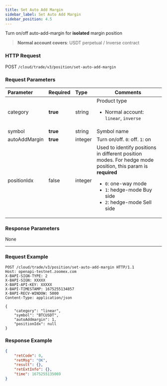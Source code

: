 ```yaml
---
title: Set Auto Add Margin
sidebar_label: Set Auto Add Margin
sidebar_position: 4.5
---
```


Turn on/off auto-add-margin for **isolated** margin position
> **Normal account covers**: USDT perpetual / Inverse contract

### HTTP Request
POST `/cloud/trade/v3/position/set-auto-add-margin`

### Request Parameters
| Parameter | Required | Type | Comments|
|:----- |:-------|:-----|------ |
|category |**true** |string |Product type <ul><li>Normal account: `linear`, `inverse`</li></ul> |
|symbol |**true** |string |Symbol name |
|autoAddMargin |**true** |integer |Turn on/off. `0`: off. `1`: on |
|positionIdx |false |integer |Used to identify positions in different position modes. For hedge mode position, this param is **required**<ul><li>`0`: one-way mode</li><li>`1`: hedge-mode Buy side</li><li>`2`: hedge-mode Sell side</li></ul>|

### Response Parameters
None

---

### Request Example

```shell
POST /cloud/trade/v3/position/set-auto-add-margin HTTP/1.1
Host: openapi-testnet.zoomex.com
X-BAPI-SIGN-TYPE: 2
X-BAPI-SIGN: XXXXX
X-BAPI-API-KEY: XXXXX
X-BAPI-TIMESTAMP: 1675255134857
X-BAPI-RECV-WINDOW: 5000
Content-Type: application/json

{
    "category": "linear",
    "symbol": "BTCUSDT",
    "autoAddmargin": 1,
    "positionIdx": null
}
```

### Response Example

```json
{
    "retCode": 0,
    "retMsg": "OK",
    "result": {},
    "retExtInfo": {},
    "time": 1675255135069
}
```
